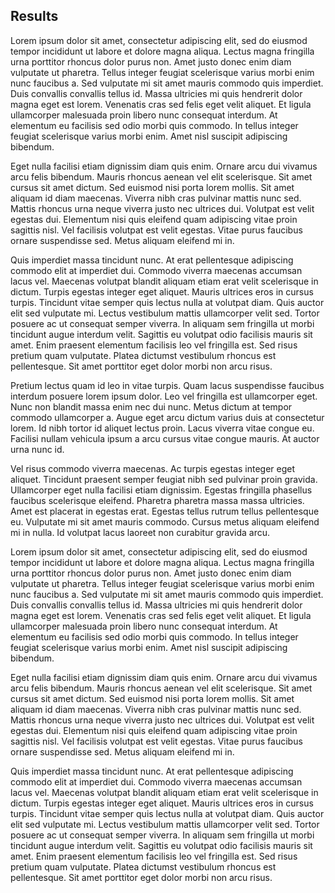 ## Results
Lorem ipsum dolor sit amet, consectetur adipiscing elit, sed do eiusmod tempor incididunt ut labore et dolore magna aliqua. Lectus magna fringilla urna porttitor rhoncus dolor purus non. Amet justo donec enim diam vulputate ut pharetra. Tellus integer feugiat scelerisque varius morbi enim nunc faucibus a. Sed vulputate mi sit amet mauris commodo quis imperdiet. Duis convallis convallis tellus id. Massa ultricies mi quis hendrerit dolor magna eget est lorem. Venenatis cras sed felis eget velit aliquet. Et ligula ullamcorper malesuada proin libero nunc consequat interdum. At elementum eu facilisis sed odio morbi quis commodo. In tellus integer feugiat scelerisque varius morbi enim. Amet nisl suscipit adipiscing bibendum.

Eget nulla facilisi etiam dignissim diam quis enim. Ornare arcu dui vivamus arcu felis bibendum. Mauris rhoncus aenean vel elit scelerisque. Sit amet cursus sit amet dictum. Sed euismod nisi porta lorem mollis. Sit amet aliquam id diam maecenas. Viverra nibh cras pulvinar mattis nunc sed. Mattis rhoncus urna neque viverra justo nec ultrices dui. Volutpat est velit egestas dui. Elementum nisi quis eleifend quam adipiscing vitae proin sagittis nisl. Vel facilisis volutpat est velit egestas. Vitae purus faucibus ornare suspendisse sed. Metus aliquam eleifend mi in.

Quis imperdiet massa tincidunt nunc. At erat pellentesque adipiscing commodo elit at imperdiet dui. Commodo viverra maecenas accumsan lacus vel. Maecenas volutpat blandit aliquam etiam erat velit scelerisque in dictum. Turpis egestas integer eget aliquet. Mauris ultrices eros in cursus turpis. Tincidunt vitae semper quis lectus nulla at volutpat diam. Quis auctor elit sed vulputate mi. Lectus vestibulum mattis ullamcorper velit sed. Tortor posuere ac ut consequat semper viverra. In aliquam sem fringilla ut morbi tincidunt augue interdum velit. Sagittis eu volutpat odio facilisis mauris sit amet. Enim praesent elementum facilisis leo vel fringilla est. Sed risus pretium quam vulputate. Platea dictumst vestibulum rhoncus est pellentesque. Sit amet porttitor eget dolor morbi non arcu risus.

\input{../../out/tables/tab01_textbook_solow.tex}

Pretium lectus quam id leo in vitae turpis. Quam lacus suspendisse faucibus interdum posuere lorem ipsum dolor. Leo vel fringilla est ullamcorper eget. Nunc non blandit massa enim nec dui nunc. Metus dictum at tempor commodo ullamcorper a. Augue eget arcu dictum varius duis at consectetur lorem. Id nibh tortor id aliquet lectus proin. Lacus viverra vitae congue eu. Facilisi nullam vehicula ipsum a arcu cursus vitae congue mauris. At auctor urna nunc id.

Vel risus commodo viverra maecenas. Ac turpis egestas integer eget aliquet. Tincidunt praesent semper feugiat nibh sed pulvinar proin gravida. Ullamcorper eget nulla facilisi etiam dignissim. Egestas fringilla phasellus faucibus scelerisque eleifend. Pharetra pharetra massa massa ultricies. Amet est placerat in egestas erat. Egestas tellus rutrum tellus pellentesque eu. Vulputate mi sit amet mauris commodo. Cursus metus aliquam eleifend mi in nulla. Id volutpat lacus laoreet non curabitur gravida arcu.
\input{../../out/tables/tab02_augment_solow.tex}

Lorem ipsum dolor sit amet, consectetur adipiscing elit, sed do eiusmod tempor incididunt ut labore et dolore magna aliqua. Lectus magna fringilla urna porttitor rhoncus dolor purus non. Amet justo donec enim diam vulputate ut pharetra. Tellus integer feugiat scelerisque varius morbi enim nunc faucibus a. Sed vulputate mi sit amet mauris commodo quis imperdiet. Duis convallis convallis tellus id. Massa ultricies mi quis hendrerit dolor magna eget est lorem. Venenatis cras sed felis eget velit aliquet. Et ligula ullamcorper malesuada proin libero nunc consequat interdum. At elementum eu facilisis sed odio morbi quis commodo. In tellus integer feugiat scelerisque varius morbi enim. Amet nisl suscipit adipiscing bibendum.

Eget nulla facilisi etiam dignissim diam quis enim. Ornare arcu dui vivamus arcu felis bibendum. Mauris rhoncus aenean vel elit scelerisque. Sit amet cursus sit amet dictum. Sed euismod nisi porta lorem mollis. Sit amet aliquam id diam maecenas. Viverra nibh cras pulvinar mattis nunc sed. Mattis rhoncus urna neque viverra justo nec ultrices dui. Volutpat est velit egestas dui. Elementum nisi quis eleifend quam adipiscing vitae proin sagittis nisl. Vel facilisis volutpat est velit egestas. Vitae purus faucibus ornare suspendisse sed. Metus aliquam eleifend mi in.

Quis imperdiet massa tincidunt nunc. At erat pellentesque adipiscing commodo elit at imperdiet dui. Commodo viverra maecenas accumsan lacus vel. Maecenas volutpat blandit aliquam etiam erat velit scelerisque in dictum. Turpis egestas integer eget aliquet. Mauris ultrices eros in cursus turpis. Tincidunt vitae semper quis lectus nulla at volutpat diam. Quis auctor elit sed vulputate mi. Lectus vestibulum mattis ullamcorper velit sed. Tortor posuere ac ut consequat semper viverra. In aliquam sem fringilla ut morbi tincidunt augue interdum velit. Sagittis eu volutpat odio facilisis mauris sit amet. Enim praesent elementum facilisis leo vel fringilla est. Sed risus pretium quam vulputate. Platea dictumst vestibulum rhoncus est pellentesque. Sit amet porttitor eget dolor morbi non arcu risus.
